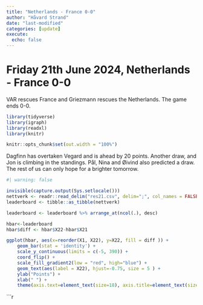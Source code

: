 ```yaml
---
title: "Netherlands - France 0-0"
author: "Håvard Strand"
date: "last-modified"
categories: [update]
execute:
  echo: false
---
```


# Friday 21th June 2024, Netherlands - France 0-0

VAR rescues France and Griezmann rescues the Netherlands. The game ends 0-0. 

```r

library(tidyverse)
library(igraph)
library(readxl)
library(knitr)

knitr::opts_chunk$set(out.width = "100%")

```

Dagfinn has overtaken Vegard and is ahead by 20 points. Another draw, and Jon is climbing in the standings. Pål, Nina and Øivind also predicted a draw. The rest of us can only hope for a brighter tomorrow.




```r
#| warning: false

invisible(capture.output(Sys.setlocale()))
nettverk <- readr::read_delim("res21.csv", delim=";", col_names = FALSE, locale = locale(encoding = "UTF-8"))
leaderboard <- tibble::as_tibble(nettverk)

leaderboard <- leaderboard %>% arrange_at(ncol(.), desc)

hbar<-leaderboard 
hbar$diff <- hbar$X22-hbar$X21

ggplot(hbar, aes(x=reorder(X1, X22), y=X22, fill = diff )) + 
    geom_bar(stat = 'identity') + 
    scale_y_continuous(limits = c(-5, 390)) +
    coord_flip() + 
    scale_fill_gradient2(low = "red", high="blue") +
    geom_text(aes(label = X22), hjust=-0.75, size = 5 ) + 
    ylab("Points") +
    xlab(" ") +
    theme(axis.text=element_text(size=18), axis.title=element_text(size=18,face="bold"))
```


```r
